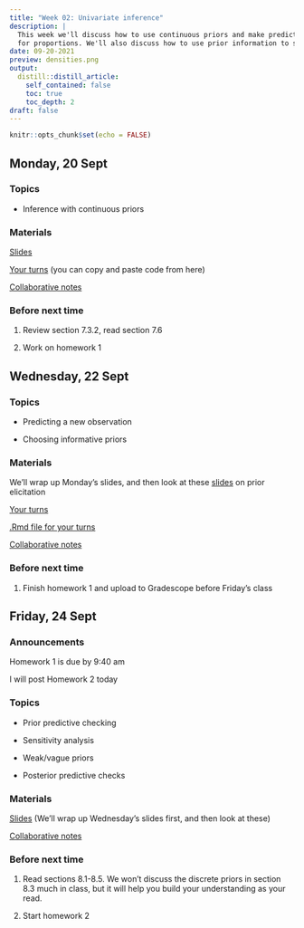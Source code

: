 ```yaml
---
title: "Week 02: Univariate inference"
description: |
  This week we'll discuss how to use continuous priors and make predictions 
  for proportions. We'll also discuss how to use prior information to select prior distributions.
date: 09-20-2021
preview: densities.png
output:
  distill::distill_article:
    self_contained: false
    toc: true
    toc_depth: 2
draft: false
---
```



```r
knitr::opts_chunk$set(echo = FALSE)
```


## Monday, 20 Sept

### Topics

- Inference with continuous priors

### Materials

[Slides](https://aloy.github.io/stat340-notes-fa21/03-prop-continuous-prior.pdf)

[Your turns](https://aloy.github.io/stat340-notes-fa21/03H-posterior-examples) (you can copy and paste code from here) 

[Collaborative notes](https://docs.google.com/document/d/1hqi2f3YOLiJ7OVtRGa9TWrkF0sW-Mku4mA2kNc9tpSQ/edit?usp=sharing)





### Before next time

1. Review section 7.3.2, read section 7.6

1. Work on homework 1



## Wednesday, 22 Sept

### Topics

- Predicting a new observation

- Choosing informative priors

### Materials

We'll wrap up Monday's slides, and then look at these [slides](https://aloy.github.io/stat340-notes-fa21/04-prior-elicitation.pdf) on prior elicitation

[Your turns](https://aloy.github.io/stat340-notes-fa21/04H-prior-elicitation.pdf)

[.Rmd file for your turns](https://aloy.github.io/stat340-notes-fa21/04H-prior-elicitation.Rmd)

[Collaborative notes](https://docs.google.com/document/d/1hxxIdmDbJxphO1YEpr255HuUDCTMvfTEGXIcq-or5t8/edit?usp=sharing)


### Before next time


1. Finish homework 1 and upload to Gradescope before Friday's class

## Friday, 24 Sept

### Announcements

Homework 1 is due by 9:40 am

I will post Homework 2 today

### Topics

- Prior predictive checking

- Sensitivity analysis

- Weak/vague priors

- Posterior predictive checks

### Materials

[Slides](https://aloy.github.io/stat340-notes-fa21/05-weak-priors.pdf) (We'll wrap up Wednesday's slides first, and then look at these)

[Collaborative notes](https://docs.google.com/document/d/1IyTimbmb0g0YG1lhs7cbWY69-h4ihcRWtrU-DAcXEqU/edit?usp=sharing)


### Before next time

1. Read sections 8.1-8.5. We won't discuss the discrete priors in section 8.3 much in class, but it will help you build your understanding as your read. 

2. Start homework 2




